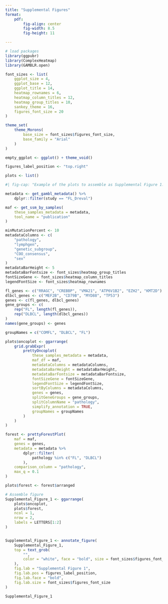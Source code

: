 ```yaml
---
title: "Supplemental Figures"
format:
    pdf:
        fig-align: center
        fig-width: 8.5
        fig-height: 11

---
```


```r
# load packages
library(ggpubr)
library(ComplexHeatmap)
library(GAMBLR.open)

font_sizes <- list(
    ggplot_size = 4,
    ggplot_base = 12,
    ggplot_title = 14,
    heatmap_rownames = 6,
    heatmap_column_titles = 12,
    heatmap_group_titles = 10,
    sankey_theme = 16,
    figures_font_size = 20
)

theme_set(
    theme_Morons(
        base_size = font_sizes$figures_font_size,
        base_family = "Arial"
    )
)

empty_ggplot <- ggplot() + theme_void()

figures_label_position <- "top.right"

plots <- list()
```

```r
#| fig-cap: "Example of the plots to assemble as Supplemental Figure 1."

metadata <- get_gambl_metadata() %>%
    dplyr::filter(study == "FL_Dreval")

maf <- get_ssm_by_samples(
    these_samples_metadata = metadata,
    tool_name = "publication"
)

minMutationPercent <- 10
metadataColumns <- c(
    "pathology",
    "lymphgen",
    "genetic_subgroup",
    "COO_consensus",
    "sex"
)
metadataBarHeight <- 5
metadataBarFontsize <- font_sizes$heatmap_group_titles
fontSizeGene <- font_sizes$heatmap_column_titles
legendFontSize <- font_sizes$heatmap_rownames

fl_genes <- c("RRAGC", "CREBBP", "VMA21", "ATP6V1B2", "EZH2", "KMT2D")
dlbcl_genes <- c("MEF2B", "CD79B", "MYD88", "TP53")
genes <- c(fl_genes, dlbcl_genes)
gene_groups <- c(
    rep("FL", length(fl_genes)),
    rep("DLBCL", length(dlbcl_genes))
)
names(gene_groups) <- genes

groupNames = c("COMFL", "DLBCL", "FL")

plots$oncoplot <- ggarrange(
    grid.grabExpr(
        prettyOncoplot(
            these_samples_metadata = metadata,
            maf_df = maf,
            metadataColumns = metadataColumns,
            metadataBarHeight = metadataBarHeight,
            metadataBarFontsize = metadataBarFontsize,
            fontSizeGene = fontSizeGene,
            legendFontSize = legendFontSize,
            sortByColumns = metadataColumns,
            genes = genes,
            splitGeneGroups = gene_groups,
            splitColumnName = "pathology",
            simplify_annotation = TRUE,
            groupNames = groupNames
        )
    )
)

forest <- prettyForestPlot(
    maf = maf,
    genes = genes,
    metadata = metadata %>%
        dplyr::filter(
            pathology %in% c("FL", "DLBCL")
        ),
    comparison_column = "pathology",
    max_q = 0.1
)

plots$forest <- forest$arranged

# Assemble figure
Supplemental_Figure_1 <- ggarrange(
    plots$oncoplot,
    plots$forest,
    ncol = 1,
    nrow = 2,
    labels = LETTERS[1:2]
)


Supplemental_Figure_1 <- annotate_figure(
    Supplemental_Figure_1,
    top = text_grob(
        "",
        color = "white", face = "bold", size = font_sizes$figures_font_size
    ),
    fig.lab = "Supplemental Figure 1",
    fig.lab.pos = figures_label_position,
    fig.lab.face = "bold",
    fig.lab.size = font_sizes$figures_font_size
)

Supplemental_Figure_1
```